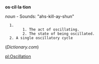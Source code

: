 '''os·cil·la·tion'''

''noun'' - Sounds: "ahs-kill-ay-shun"

   1.
         1. The act of oscillating.
         2. The state of being oscillated.
   2. A single oscillatory cycle

(''Dictionary.com'')

[[pl:Oscillation]]
